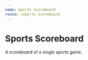 ```yaml
---
name: Sports Scoreboard
route: /sports-scoreboard
---
```



# Sports Scoreboard

A scoreboard of a single sports game.

<PropsTable of={SportsScoreboard} />

<Playground>
  <SportsScoreboard
    sport={"Women's Volleyball"}
    team1={'No. 2 UCLA'}
    team1score={122}
    team2={'No. 16 Oregon'}
    team2score={23}
  />
</Playground>
